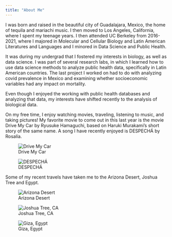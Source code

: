 ```yaml
---
title: "About Me"
---
```


I was born and raised in the beautiful city of Guadalajara, Mexico, the home of tequila and mariachi music. I then moved to Los Angeles, California, where I spent my teenage years. I then attended UC Berkeley from 2016-2021, where I majored in Molecular and Cellular Biology and Latin American Literatures and Languages and I minored in Data Science and Public Health. 

It was during my undergrad that I fostered my interests in biology, as well as data science. I was part of several research labs, in which I learned how to use data science methods to analyze public health data, specifically in Latin American countries. The last project I worked on had to do with analyzing covid prevalence in Mexico and examining whether socioeconomic variables had any impact on mortality. 

Even though I enjoyed the working with public health databases and analyzing that data, my interests have shifted recently to the analysis of biological data. 

On my free time, I enjoy watching movies, traveling, listening to music, and taking pictures!
My favorite movie to come out in this last year is the movie Drive My Car by Ryusuke Hamaguchi, based on Haruki Murakami's short story of the same name. A song I have recently enjoyed is DESPECHÁ by Rosalía. 

::: {layout-ncol=2}
![Drive My Car](drive_my_car.jpg)

![DESPECHÁ](IMG_8190.jpeg)
:::

Some of my recent travels have taken me to the Arizona Desert, Joshua Tree and Egypt. 

![Arizona Desert](IMG_7800.jpeg)

![Joshua Tree, CA](IMG_8031.jpeg)

![Giza, Egypt](IMG_8043.JPG)

